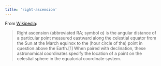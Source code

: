 ```yaml
---
title: 'right-ascension'
---
```



From [Wikipedia](https://en.wikipedia.org/wiki/Right_ascension): 

> Right ascension (abbreviated RA; symbol α) is the angular distance of a 
> particular point measured eastward along the celestial equator from the Sun at 
> the March equinox to the (hour circle of the) point in question above the 
> Earth.[1] When paired with declination, these astronomical coordinates specify 
> the location of a point on the celestial sphere in the equatorial coordinate 
> system.  